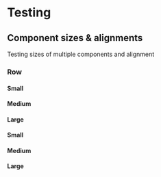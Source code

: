 

<Meta of={PlaygroundStories} />

# Testing

## Component sizes & alignments

Testing sizes of multiple components and alignment

### Row

#### Small

<Story of={PlaygroundStories.SmallRow} />

#### Medium

<Story of={PlaygroundStories.MediumRow} />

#### Large

<Story of={PlaygroundStories.LargeRow} />

#### Small

<Story of={PlaygroundStories.SmallCol} />

#### Medium

<Story of={PlaygroundStories.MediumCol} />

#### Large

<Story of={PlaygroundStories.LargeCol} />
